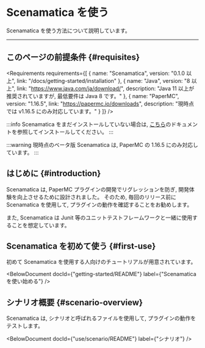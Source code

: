 
# Scenamatica を使う

Scenamatica を使う方法について説明しています。

---

## このページの前提条件 {#requisites}

<Requirements requirements={[
  {
    name: "Scenamatica",
    version: "0.1.0 以上",
    link: "/docs/getting-started/installation"
  },
  {
    name: "Java",
    version: "8 以上",
    link: "https://www.java.com/ja/download/",
    description: "Java 11 以上が推奨されていますが, 最低要件は Java 8 です。"
  },
  {
    name: "PaperMC",
    version: "1.16.5",
    link: "https://papermc.io/downloads",
    description: "現時点では v1.16.5 にのみ対応しています。"
  }
]} />

:::info
Scenamatica をまだインストールしていない場合は, [こちら](/docs/getting-started/installation)のドキュメントを参照してインストールしてください。
:::

:::warning
現時点のベータ版 Scenamatica は,  PaperMC の 1.16.5 にのみ対応しています。
:::
  
## はじめに {#introduction}

Scenamatica は,  PaperMC プラグインの開発でリグレッションを防ぎ, 開発体験を向上させるために設計されました。
そのため, 毎回のリリース前に Scenamatica を使用して, プラグインの動作を確認することをお勧めします。

また,  Scenamatica は Junit 等のユニットテストフレームワークと一緒に使用することを想定しています。

## Scenamatica を初めて使う {#first-use}

初めて Scenamatica を使用する人向けのチュートリアルが用意されています。  

<BelowDocument docId={"getting-started/README"}
               label={"Scenamatica を使い始める"} />

## シナリオ概要 {#scenario-overview}

Scenamatica は, シナリオと呼ばれるファイルを使用して, プラグインの動作をテストします。

<BelowDocument docId={"use/scenario/README"}
               label={"シナリオ"} 
/>
